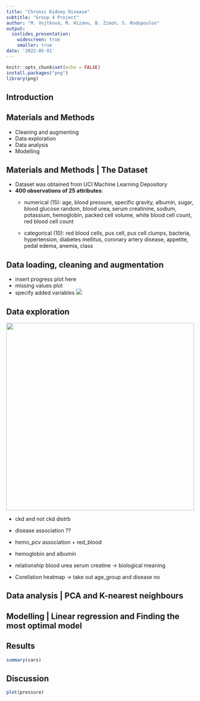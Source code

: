 ```yaml
---
title: "Chronic Kidney Disease"
subtitle: "Group 4 Project"
author: "M. Vojtková, M. Hizanu, B. Zimoń, S. Rodopoulos"
output: 
  ioslides_presentation:
    widescreen: true
    smaller: true
date: '2022-05-01'
---
```


```r
knitr::opts_chunk$set(echo = FALSE)
install.packages("png")
library(png)
```

## Introduction

## Materials and Methods

-   Cleaning and augmenting
-   Data exploration
-   Data analysis
-   Modelling

## Materials and Methods \| The Dataset

-   Dataset was obtained from UCI Machine Learning Depository
-   **400 observations of 25 attributes**:
    -   numerical (15): age, blood pressure, specific gravity, albumin, sugar, blood glucose random, blood urea, serum creatinine, sodium, potassium, hemoglobin, packed cell volume, white blood cell count, red blood cell count

    -   categorical (10): red blood cells, pus cell, pus cell clumps, bacteria, hypertension, diabetes mellitus, coronary artery disease, appetite, pedal edema, anemia, class

## Data loading, cleaning and augmentation

-   insert progress plot here
-   missing values plot
-   specify added variables ![](figures/creatinine_urea_relationship.png)

## Data exploration

![](figures/creatinine_urea_relationship.png){width="500px"}

-   ckd and not ckd distrb

-   disease association ??

-   hemo_pcv association + red_blood

-   hemoglobin and albumin

-   relationship blood urea serum creatine -\> biological meaning

-   Corellation heatmap -\> take out age_group and disease no

## Data analysis \| PCA and K-nearest neighbours

## Modelling \| Linear regression and Finding the most optimal model

## Results

```r
summary(cars)
```

## Discussion

```r
plot(pressure)
```

